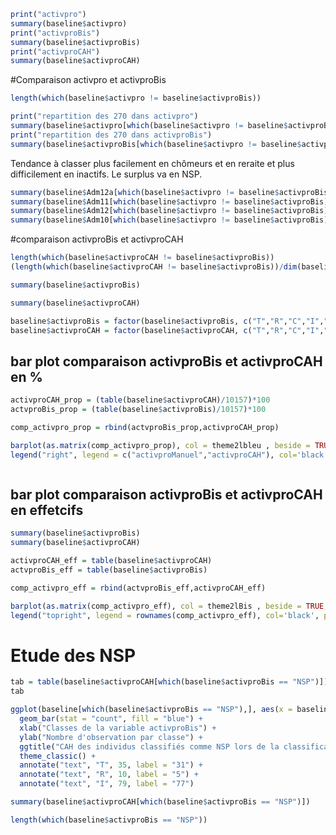 ```r
print("activpro")
summary(baseline$activpro)
print("activproBis")
summary(baseline$activproBis)
print("activproCAH")
summary(baseline$activproCAH)
```

#Comparaison activpro et activproBis
```r
length(which(baseline$activpro != baseline$activproBis))
```
```r
print("repartition des 270 dans activpro")
summary(baseline$activpro[which(baseline$activpro != baseline$activproBis)])
print("repartition des 270 dans activproBis")
summary(baseline$activproBis[which(baseline$activpro != baseline$activproBis)])
```
Tendance à classer plus facilement en chômeurs et en reraite et plus difficilement en inactifs.
Le surplus va en NSP.

```r
summary(baseline$Adm12a[which(baseline$activpro != baseline$activproBis)])
summary(baseline$Adm11[which(baseline$activpro != baseline$activproBis)])
summary(baseline$Adm12[which(baseline$activpro != baseline$activproBis)])
summary(baseline$Adm10[which(baseline$activpro != baseline$activproBis)])
```
#comparaison activproBis et activproCAH
```r
length(which(baseline$activproCAH != baseline$activproBis))
(length(which(baseline$activproCAH != baseline$activproBis))/dim(baseline)[1])*100
```
```r
summary(baseline$activproBis)
```
```r
summary(baseline$activproCAH)
```
```r
baseline$activproBis = factor(baseline$activproBis, c("T","R","C","I","NSP",NA))
baseline$activproCAH = factor(baseline$activproCAH, c("T","R","C","I","NSP",NA))
```

## bar plot comparaison activproBis et activproCAH en %
```r
activproCAH_prop = (table(baseline$activproCAH)/10157)*100
actvproBis_prop = (table(baseline$activproBis)/10157)*100

comp_activpro_prop = rbind(actvproBis_prop,activproCAH_prop)

barplot(as.matrix(comp_activpro_prop), col = theme2lbleu , beside = TRUE, main = "Comparaison des deux codages \n de la variable activpro (%)", xlab='classes activpro', ylab='Pourcentage')
legend("right", legend = c("activproManuel","activproCAH"), col='black', pch = c(20), pt.bg = theme2lbleu, bty ='n')



```
## bar plot comparaison activproBis et activproCAH en effetcifs
```r
summary(baseline$activproBis)
summary(baseline$activproCAH)
```

```r


activproCAH_eff = table(baseline$activproCAH)
actvproBis_eff = table(baseline$activproBis)

comp_activpro_eff = rbind(actvproBis_eff,activproCAH_eff)

barplot(as.matrix(comp_activpro_eff), col = theme2lBis , beside = TRUE, main = "Comparaison des deux codages \n de la variable activpro (effectifs)", xlab='classes activpro', ylab='Effectifs')
legend("topright", legend = rownames(comp_activpro_eff), col='black', pch = c(22), pt.bg = theme2lBis, bty ='n')
```



# Etude des NSP

```r
tab = table(baseline$activproCAH[which(baseline$activproBis == "NSP")])
tab
```



```r
ggplot(baseline[which(baseline$activproBis == "NSP"),], aes(x = baseline$activproCAH[which(baseline$activproBis == "NSP")])) + 
  geom_bar(stat = "count", fill = "blue") + 
  xlab("Classes de la variable activproBis") + 
  ylab("Nombre d'observation par classe") + 
  ggtitle("CAH des individus classifiés comme NSP lors de la classification à la main\n n = 113")  + 
  theme_classic() + 
  annotate("text", "T", 35, label = "31") + 
  annotate("text", "R", 10, label = "5") +
  annotate("text", "I", 79, label = "77")

```








```r
summary(baseline$activproCAH[which(baseline$activproBis == "NSP")])
```


```r
length(which(baseline$activproBis == "NSP"))
```

